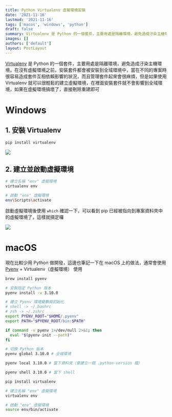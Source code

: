 ```yaml
---
title: Python Virtualenv 虛擬環境安裝
date: '2021-11-16'
lastmod: '2021-11-16'
tags: ['macos', 'windows', 'python']
draft: false
summary: Virtualenv 是 Python 的一個套件，主要用處是隔離環境，避免造成汙染主機環境，在沒有虛擬環境之前，安裝套件都會被安裝到全域環境中，當在不同的專案時很容易造成套件互相依賴影響的狀況，而且管理套件起來會很麻煩，但是如果使用 Virtualenv 就可以很輕鬆的建立虛擬環境，在裡面安裝套件就不會影響到全域環境，如果在虛擬環境搞壞了，直接刪除重建即可
images: []
authors: ['default']
layout: PostLayout
---
```


[Virtualenv](https://virtualenv.pypa.io/en/latest/#) 是 Python 的一個套件，主要用處是隔離環境，避免造成汙染主機環境，在沒有虛擬環境之前，安裝套件都會被安裝到全域環境中，當在不同的專案時很容易造成套件互相依賴影響的狀況，而且管理套件起來會很麻煩，但是如果使用 Virtualenv 就可以很輕鬆的建立虛擬環境，在裡面安裝套件就不會影響到全域環境，如果在虛擬環境搞壞了，直接刪除重建即可

# Windows

## 1. 安裝 Virtualenv

```bash
pip install virtualenv
```

![](/static/images/2021/11/16/how-to-install-virtualEnv-activate-of-python3-on-windows-10/001.png)

## 2. 建立並啟動虛擬環境

```bash
# 建立名稱 "env" 虛擬環境
virtualenv env

# 啟動 "env" 虛擬環境
env\Scripts\activate
```

啟動虛擬環境後使用 `which` 確認一下，可以看到 pip 已經被指向到專案資料夾中的虛擬環境了，這樣就搞定囉

![](/static/images/2021/11/16/how-to-install-virtualEnv-activate-of-python3-on-windows-10/002.png)

# macOS

現在比較少用 Python 做開發，這邊也筆記一下在 macOS 上的做法，通常會使用 [Pyenv](https://github.com/pyenv/pyenv) + Virtualenv（虛擬環境） 使用

```bash
brew install pyenv

# 安裝指定 Python 版本
pyenv install -v 3.10.0

# 建立 Pyenv 環境變數與初始化
# shell -> ~/.bashrc
# zsh -> ~/.zshrc
export PYENV_ROOT="$HOME/.pyenv"
export PATH="$PYENV_ROOT/bin:$PATH"

if command -v pyenv 1>/dev/null 2>&1; then
  eval "$(pyenv init --path)"
fi

# 切換 Python 版本
pyenv global 3.10.0 # 全域環境

pyenv local 3.10.0 # 當下資料夾（會建立一個 .python-version 檔）

pyenv shell 3.10.0 # 當下 shell

pip install virtualenv

# 建立名稱 "env" 虛擬環境
virtualenv env

# 啟動 "env" 虛擬環境
source env/bin/activate
```
